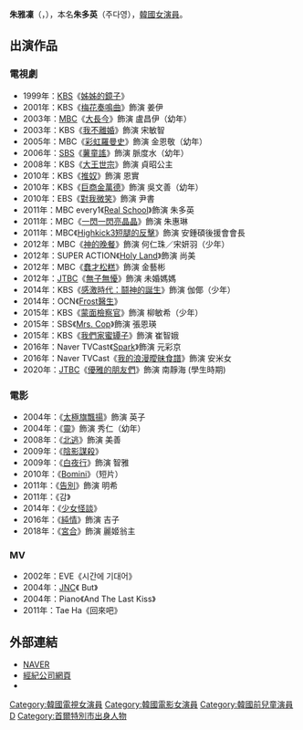 {{BLP unsourced|time=2020-09-25T07:59:42+00:00}}
{{藝人
| 姓名 = 朱雅凜
| 類型 = 女演員
| 圖片 = Joo Da-young from acrofan.jpg
| 外文 = ko
| 外文名 = 주아름
| 羅馬拼音 = Joo Ah-reum  
| 國籍 = {{KOR}}
| 出生日期 = {{birth_date_and_age|1995|6|16}}
| 出生地 = {{KOR}}[[首爾特別市|首爾特別市]][[江南區_(首爾)|江南區]]
| 語言 = [[韓語|韓語]]
| 教育程度 = 彦南高中<br>[[韓國中央大學|中央大學]]戲劇電影系
| 職業 = [[演員|演員]]
| 出道日期 = 1999年
| 出道作 = 
| 代表作 = 
| 經紀公司 = TaePung Entertainment
}}

'''朱雅凜'''（{{lang-ko|'''주아름'''}}，{{bd|1995年|6月16日}}），本名'''朱多英'''（주다영），[[韓國|韓國]][[女演員|女演員]]。

== 出演作品 ==
=== 電視劇 ===
*1999年：[[韓國放送公社|KBS]]《[[姊姊的鏡子|姊姊的鏡子]]》
*2001年：KBS《[[梅花奏鳴曲|梅花奏鳴曲]]》飾演 姜伊
*2003年：[[文化廣播_(韓國)|MBC]]《[[大長今_(電視劇)|大長今]]》飾演 盧昌伊（幼年）
*2003年：KBS《[[我不離婚|我不離婚]]》飾演 宋敏智
*2005年：MBC《[[彩虹羅曼史|彩虹羅曼史]]》飾演 金恩敬（幼年）
*2006年：[[SBS_(韓國)|SBS]]《[[薯童謠|薯童謠]]》飾演 脈度水（幼年）
*2008年：KBS《[[大王世宗|大王世宗]]》飾演 貞昭公主
*2010年：KBS《[[推奴|推奴]]》飾演 恩實
*2010年：KBS《[[巨商金萬德|巨商金萬德]]》飾演 吳文善（幼年）
*2010年：EBS《[[對我微笑|對我微笑]]》飾演 尹書
*2011年：MBC every1《[[Real_School|Real School]]》飾演 朱多英
*2011年：MBC《[[一閃一閃亮晶晶|一閃一閃亮晶晶]]》飾演 朱惠琳
*2011年：MBC《[[Highkick3短腿的反擊|Highkick3短腿的反擊]]》飾演 安鍾碩後援會會長
*2012年：MBC《[[神的晚餐|神的晚餐]]》飾演 何仁珠／宋妍羽（少年）
*2012年：SUPER ACTION《[[Holy_Land|Holy Land]]》飾演 尚美
*2012年：MBC《[[蠢才松糕|蠢才松糕]]》飾演 金藝彬
*2012年：[[JTBC|JTBC]]《[[無子無懮|無子無懮]]》飾演 未婚媽媽
*2014年：KBS《[[感激時代：鬪神的誕生|感激時代：鬪神的誕生]]》飾演 伽倻（少年）
*2014年：OCN《[[Frost醫生|Frost醫生]]》
*2015年：KBS《[[蒙面檢察官|蒙面檢察官]]》飾演 柳敏希（少年）
*2015年：SBS《[[Mrs._Cop|Mrs. Cop]]》飾演 張恩瑛
*2015年：KBS《[[我們家蜜罈子|我們家蜜罈子]]》飾演 崔智娥
*2016年：Naver TVCast《[[Spark_(電視劇)|Spark]]》飾演 元彩京
*2016年：Naver TVCast《[[我的浪漫曖昧食譜|我的浪漫曖昧食譜]]》飾演 安米女
*2020年：[[JTBC|JTBC]]《[[優雅的朋友們|優雅的朋友們]]》飾演 南靜海 (學生時期)

=== 電影 ===
*2004年：《[[太極旗飄揚|太極旗飄揚]]》飾演 英子
*2004年：《[[靈_(電影)|靈]]》飾演 秀仁（幼年）
*2008年：《[[北逃|北逃]]》飾演 美善
*2009年：《[[陰影謀殺|陰影謀殺]]》
*2009年：《[[白夜行#電影（韓國版）|白夜行]]》飾演 智雅
*2010年：《[[Bomini|Bomini]]》（短片）
*2011年：《[[告別_(2011年電影)|告別]]》飾演 明希
*2011年：《감》
*2014年：《[[少女怪談|少女怪談]]》
*2016年：《[[純情|純情]]》飾演 吉子
*2018年：《[[宮合_(電影)|宮合]]》飾演 麗姬翁主

=== MV ===
*2002年：EVE《시간에 기대어》
*2004年：[[JNC|JNC]]《 But》
*2004年：Piano《And The Last Kiss》
*2011年：Tae Ha《回來吧》

== 外部連結 ==
*[http://people.search.naver.com/search.naver?where=nexearch&query=%EC%A3%BC%EB%8B%A4%EC%98%81&sm=tab_etc&ie=utf8&key=PeopleService&os=106233 NAVER] {{Wayback|url=http://people.search.naver.com/search.naver?where=nexearch&query=%EC%A3%BC%EB%8B%A4%EC%98%81&sm=tab_etc&ie=utf8&key=PeopleService&os=106233 |date=20200418190113 }}{{ko}}
*[http://tae-pung.com/ 經紀公司網頁] {{Wayback|url=http://tae-pung.com/ |date=20201030093447 }}{{ko}}
*{{instagram|muerhaooj}}{{ko}}

{{DEFAULTSORT: Joo Da Young}}
[[Category:韓國電視女演員|Category:韓國電視女演員]]
[[Category:韓國電影女演員|Category:韓國電影女演員]]
[[Category:韓國前兒童演員|Category:韓國前兒童演員]]
[[Category:朱姓|D]]
[[Category:首爾特別市出身人物|Category:首爾特別市出身人物]]